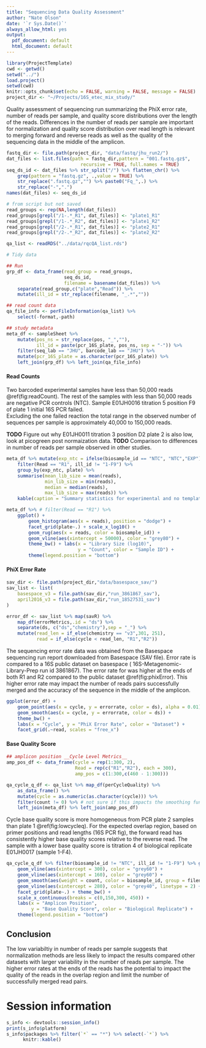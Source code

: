 ```yaml
---
title: "Sequencing Data Quality Assessment"
author: "Nate Olson"
date: '`r Sys.Date()`'
always_allow_html: yes
output:
  pdf_document: default
  html_document: default
---
```


```r
library(ProjectTemplate)
cwd <- getwd()
setwd("../")
load.project()
setwd(cwd)
knitr::opts_chunk$set(echo = FALSE, warning = FALSE, message = FALSE) 
project_dir <- "~/Projects/16S_etec_mix_study/"
```

Quality assessment of sequencing run summarizing the PhiX error rate, number of reads per sample, and quality score distributions over the length of the reads. 
Differences in the number of reads per sample are important for normalization and quality score distribution over read length is relevant to merging forward and reverse reads as well as the quality of the sequencing data in the middle of the amplicon.


```r
fastq_dir <- file.path(project_dir, "data/fastq/jhu_run2/")
dat_files <- list.files(path = fastq_dir,pattern = "001.fastq.gz$",
                           recursive = TRUE, full.names = TRUE)
seq_ds_id <- dat_files %>% str_split("/") %>% flatten_chr() %>% 
    grep(pattern = "fastq.gz", .,value = TRUE) %>%
    str_replace(".fastq.gz","") %>% paste0("Fq_",.) %>% 
    str_replace("-",".")
names(dat_files) <- seq_ds_id
```

```r
# from script but not saved
read_groups <- rep(NA,length(dat_files))
read_groups[grepl("/1-.*_R1", dat_files)] <- "plate1_R1"
read_groups[grepl("/1-.*_R2", dat_files)] <- "plate1_R2"
read_groups[grepl("/2-.*_R1", dat_files)] <- "plate2_R1"
read_groups[grepl("/2-.*_R2", dat_files)] <- "plate2_R2"

qa_list <- readRDS("../data/rqcQA_list.rds")
```

```r
# Tidy data

## Run 
grp_df <- data_frame(read_group = read_groups, 
                     seq_ds_id, 
                     filename = basename(dat_files)) %>%
    separate(read_group,c("plate","Read")) %>% 
    mutate(ill_id = str_replace(filename, "_.*",""))

## read count data 
qa_file_info <- perFileInformation(qa_list) %>% 
    select(-format,-path)

## study metadata
meta_df <- sampleSheet %>% 
    mutate(pos_ns = str_replace(pos, "_",""),
           ill_id = paste(pcr_16S_plate, pos_ns, sep = "-")) %>% 
    filter(seq_lab == "JHU", barcode_lab == "JHU") %>% 
    mutate(pcr_16S_plate = as.character(pcr_16S_plate)) %>% 
    left_join(grp_df) %>% left_join(qa_file_info)
```


#### Read Counts   
Two barcoded experimental samples have less than 50,000 reads \@ref(fig:readCount). The rest of the samples with less than 50,000 reads are negative PCR controls (NTC). Sample E01JH0016 titration 5 position F9 of plate 1 initial 16S PCR failed.  
Excluding the one failed reaction the total range in the observed number of sequences per sample is approximately 40,000 to 150,000 reads.  

__TODO__ Figure out why E01JH0011 titration 3 position D2 plate 2 is also low, look at picogreen post normaization data. 
__TODO__ Comparison to differences in number of reads per sample observed in other studies. 

```r
meta_df %>% mutate(exp_ntc = ifelse(biosample_id == "NTC", "NTC","EXP")) %>% 
    filter(Read == "R1", ill_id != "1-F9") %>% 
    group_by(exp_ntc, plate) %>% 
    summarise(mean_lib_size = mean(reads),
              min_lib_size = min(reads),
              median = median(reads),
              max_lib_size = max(reads)) %>% 
    kable(caption = "Summary statistics for experimental and no template control samples by PCR plate and read.")
```


```r
meta_df %>% # filter(Read == "R1") %>%
    ggplot() + 
        geom_histogram(aes(x = reads), position = "dodge") + 
        facet_grid(plate~.) + scale_x_log10() + 
        geom_rug(aes(x = reads, color = biosample_id)) +
        geom_vline(aes(xintercept = 50000), color = "grey80") +
        theme_bw() + labs(x = "Library Size (log10)", 
                          y = "Count", color = "Sample ID") +
        theme(legend.position = "bottom")
```

#### PhiX Error Rate  

```r

sav_dir <- file.path(project_dir,"data/basespace_sav/")
sav_list <- list(
    basespace_v3 = file.path(sav_dir,"run_3861867_sav"),
    april2016_v3 = file.path(sav_dir,"run_18527531_sav") 
)

error_df <- sav_list %>% map(savR) %>%
    map_df(errorMetrics,.id = "ds") %>%
    separate(ds, c("ds","chemistry"),sep = "_") %>%
    mutate(read_len = if_else(chemistry == "v3",301, 251),
           read = if_else(cycle < read_len, "R1","R2"))
```

The sequencing error rate data was obtained from the Basespace sequencing run report downloaded from Basespace (SAV file). 
Error rate is compared to a 16S public dataset on basespace ( 16S-Metagenomic-Library-Prep run id 3861867). 
The error rate for was higher at the ends of both R1 and R2 compared to the public dataset \@ref(fig:phixError). 
This higher error rate may impact the number of reads pairs successfully merged and the accuracy of the sequence in the middle of the amplicon. 

<!-- 
__NOTE__ Not sure whether or not to include in publication as supplemental material.
-->

```r
ggplot(error_df) +
    geom_point(aes(x = cycle, y = errorrate, color = ds), alpha = 0.01) +
    geom_smooth(aes(x = cycle, y = errorrate, color = ds)) +
    theme_bw() +
    labs(x = "Cycle", y = "PhiX Error Rate", color = "Dataset") +
    facet_grid(.~read, scales = "free_x")
```

#### Base Quality Score 

```r
## amplicon position __Cycle Level Metrics__
amp_pos_df <- data_frame(cycle = rep(1:300, 2), 
                         Read = rep(c("R1","R2"), each = 300),
                         amp_pos = c(1:300,c(460 - 1:300)))

qa_cycle_q_df <- qa_list %>% map_df(perCycleQuality) %>% 
    as_data_frame() %>% 
    mutate(cycle = as.numeric(as.character(cycle))) %>% 
    filter(count != 0) %>% # not sure if this impacts the smoothing function ...
    left_join(meta_df) %>% left_join(amp_pos_df)
```

Cycle base quality score is more homogeneous from PCR plate 2 samples than plate 1 \@ref(fig:lowcycleq). For the expected overlap region, based on primer positions and read lengths (16S PCR fig), the forward read has consistently higher base quality scores relative to the reverse read. 
The sample with a lower base quality score is titration 4 of biological replicate E01JH0017 (sample 1-F4).  

```r
qa_cycle_q_df %>% filter(biosample_id != "NTC", ill_id != "1-F9") %>% ggplot(aes(x = amp_pos, y = score)) + 
    geom_vline(aes(xintercept = 300), color = "grey60") +
    geom_vline(aes(xintercept = 160), color = "grey60") +
    geom_smooth(aes(weight = count, color = biosample_id, group = filename)) + 
    geom_vline(aes(xintercept = 280), color = "grey40", linetype = 2) +
    facet_grid(plate~.) + theme_bw() + 
    scale_x_continuous(breaks = c(0,150,300, 450)) +
    labs(x = "Amplicon Position", 
         y = "Base Quality Score", color = "Biological Replicate") + 
    theme(legend.position = "bottom")
```

## Conclusion
The low variabiltiy in number of reads per sample suggests that normalization methods are less likely to impact the results compared other datasets with larger variability in the number of reads per sample. 
The higher error rates at the ends of the reads has the potential to impact the quality of the reads in the overlap region and limit the number of successfully merged read pairs.  



# Session information
```r
s_info <- devtools::session_info()
print(s_info$platform)
s_info$packages %>% filter(`*` == "*") %>% select(-`*`) %>% 
      knitr::kable()
```
